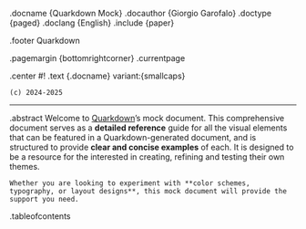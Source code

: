 .docname {Quarkdown Mock}
.docauthor {Giorgio Garofalo}
.doctype {paged}
.doclang {English}
.include {paper}

.footer
	Quarkdown
	
.pagemargin {bottomrightcorner}
	.currentpage

.center
	#! .text {.docname} variant:{smallcaps}
	
	(c) 2024-2025

---

.abstract
	Welcome to [Quarkdown](https://github.com/iamgio)'s mock document.
	This comprehensive document serves as a **detailed reference** guide for all the visual elements that can be featured in a Quarkdown-generated document, and is structured to provide **clear and concise examples** of each.
	It is designed to be a resource for the interested in creating, refining and testing their own themes. 

	Whether you are looking to experiment with **color schemes, typography, or layout designs**, this mock document will provide the support you need.
	
.tableofcontents